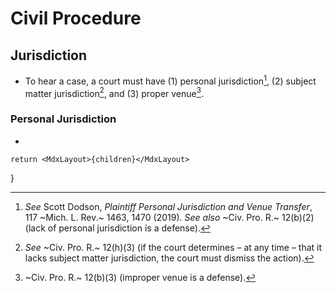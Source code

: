 
# Civil Procedure

## Jurisdiction
- To hear a case, a court must have (1) personal jurisdiction[^dodson], (2) subject matter jurisdiction[^r12(h)(3)], and (3) proper venue[^r12(b)(3)].

[^r12(h)(3)]: _See_ ~Civ. Pro. R.~ 12(h)(3) (if the court determines – at any time – that it lacks subject matter jurisdiction, the court must dismiss the action).
[^dodson]: _See_ Scott Dodson, _Plaintiff Personal Jurisdiction and Venue Transfer_, 117 ~Mich. L. Rev.~ 1463, 1470 (2019). _See also_ ~Civ. Pro. R.~ 12(b)(2) (lack of personal jurisdiction is a defense).
[^r12(b)(3)]: ~Civ. Pro. R.~ 12(b)(3) (improper venue is a defense).

### Personal Jurisdiction
- 


	return <MdxLayout>{children}</MdxLayout>
}
